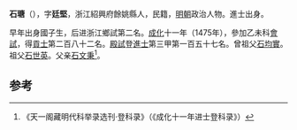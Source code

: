 '''石瑭'''（{{bd|1438年||？}}），字'''廷堅'''，浙江紹興府餘姚縣人，民籍，[[明朝|明朝]]政治人物。進士出身。

早年出身國子生，后进浙江鄉試第二名。[[成化|成化]]十一年（1475年），參加乙未科[[會試|會試]]，得[[貢士|貢士]]第二百八十二名。[[殿試|殿試]]登[[進士|進士]]第三甲第一百五十七名。曾祖父[[石均實|石均實]]。祖父[[石世英|石世英]]。父亲[[石文秉|石文秉]]<ref>《天一阁藏明代科举录选刊·登科录》（《成化十一年进士登科录》）</ref>。

==参考==
{{reflist}}
{{明朝人物小作品}}
{{成化十一年乙未科殿試金榜}}